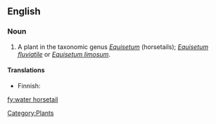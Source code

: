 ==English==

===Noun===
{{en-noun|sg=[[water]] [[horsetail]]}}

# A plant in the taxonomic genus ''[[Equisetum]]'' (horsetails); ''[[Equisetum fluviatile]]'' or ''[[Equisetum limosum]]''.

====Translations====
{{trans-top|plant}}
*Finnish: {{t+|fi|järvikorte}}
{{trans-mid}}
{{trans-bottom}}

[[Category:Plants]]

[[fy:water horsetail]]